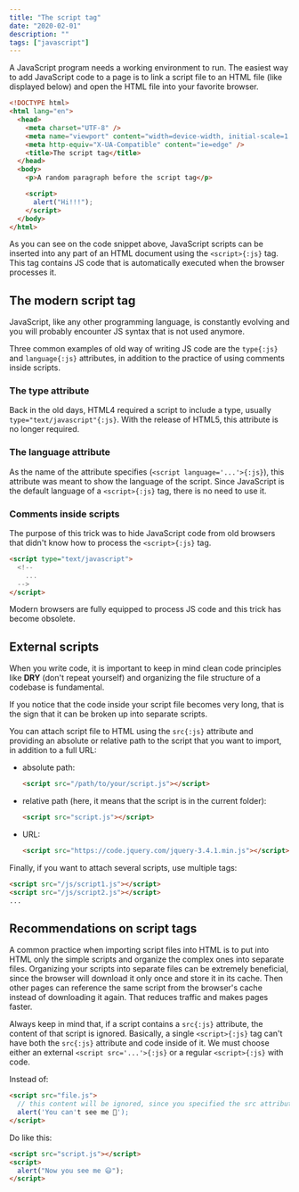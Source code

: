 ```yaml
---
title: "The script tag"
date: "2020-02-01"
description: ""
tags: ["javascript"]
---
```


A JavaScript program needs a working environment to run.
The easiest way to add JavaScript code to a page is to link a script file to an HTML file (like displayed below) and open the HTML file into your favorite browser.

```html title="generic-file.html"
<!DOCTYPE html>
<html lang="en">
  <head>
    <meta charset="UTF-8" />
    <meta name="viewport" content="width=device-width, initial-scale=1.0" />
    <meta http-equiv="X-UA-Compatible" content="ie=edge" />
    <title>The script tag</title>
  </head>
  <body>
    <p>A random paragraph before the script tag</p>

    <script>
      alert("Hi!!!");
    </script>
  </body>
</html>
```

As you can see on the code snippet above, JavaScript scripts can be inserted into any part of an HTML document using the `<script>{:js}` tag.
This tag contains JS code that is automatically executed when the browser processes it.

## The modern script tag

JavaScript, like any other programming language, is constantly evolving and you will probably encounter JS syntax that is not used anymore.

Three common examples of old way of writing JS code are the `type{:js}` and `language{:js}` attributes, in addition to the practice of using comments inside scripts.

### The type attribute

Back in the old days, HTML4 required a script to include a type, usually `type="text/javascript"{:js}`.
With the release of HTML5, this attribute is no longer required.

### The language attribute

As the name of the attribute specifies (`<script language='...'>{:js}`), this attribute was meant to show the language of the script.
Since JavaScript is the default language of a `<script>{:js}` tag, there is no need to use it.

### Comments inside scripts

The purpose of this trick was to hide JavaScript code from old browsers that didn't know how to process the `<script>{:js}` tag.

```html title="generic-file.html"
<script type="text/javascript">
  <!--
    ...
  -->
</script>
```

Modern browsers are fully equipped to process JS code and this trick has become obsolete.

## External scripts

When you write code, it is important to keep in mind clean code principles like **DRY** (don't repeat yourself)
and organizing the file structure of a codebase is fundamental.

If you notice that the code inside your script file becomes very long, that is the sign that it can be broken up into separate scripts.

You can attach script file to HTML using the `src{:js}` attribute and providing an absolute or relative path to the script that you want to import, in addition to a full URL:

- absolute path:

  ```html title="generic-file.html"
  <script src="/path/to/your/script.js"></script>
  ```

- relative path (here, it means that the script is in the current folder):

  ```html title="generic-file.html"
  <script src="script.js"></script>
  ```

- URL:
  ```html title="generic-file.html"
  <script src="https://code.jquery.com/jquery-3.4.1.min.js"></script>
  ```

Finally, if you want to attach several scripts, use multiple tags:

```html title="generic-file.html"
<script src="/js/script1.js"></script>
<script src="/js/script2.js"></script>
...
```

## Recommendations on script tags

A common practice when importing script files into HTML is to put into HTML only the simple scripts and organize the complex ones into separate files.
Organizing your scripts into separate files can be extremely beneficial, since the browser will download it only once and store it in its cache.
Then other pages can reference the same script from the browser's cache instead of downloading it again.
That reduces traffic and makes pages faster.

Always keep in mind that, if a script contains a `src{:js}` attribute, the content of that script is ignored.
Basically, a single `<script>{:js}` tag can't have both the `src{:js}` attribute and code inside of it.
We must choose either an external `<script src='...'>{:js}` or a regular `<script>{:js}` with code.

Instead of:

```html title="generic-file.html"
<script src="file.js">
  // this content will be ignored, since you specified the src attribute
  alert('You can't see me 🙈');
</script>
```

Do like this:

```html title="generic-file.html"
<script src="script.js"></script>
<script>
  alert("Now you see me 😃");
</script>
```
